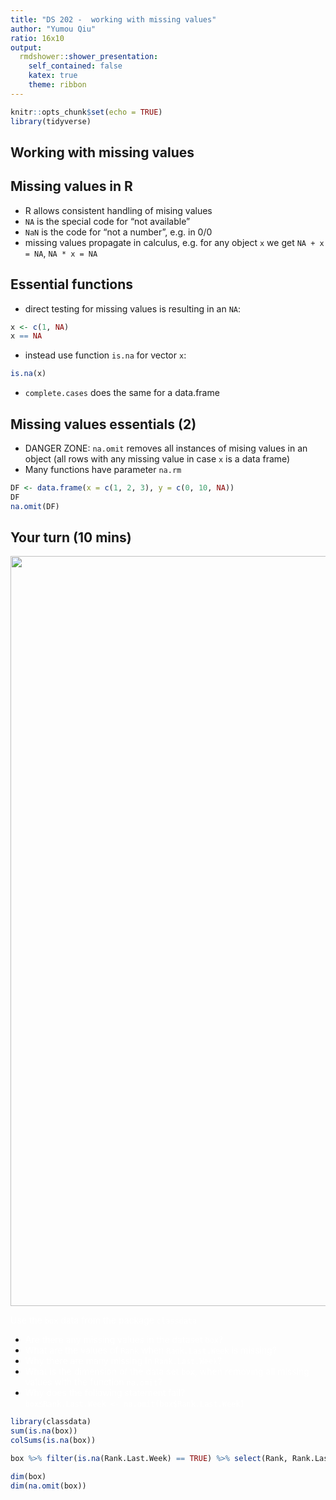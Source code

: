 ```yaml
---
title: "DS 202 -  working with missing values"
author: "Yumou Qiu"
ratio: 16x10
output:
  rmdshower::shower_presentation:
    self_contained: false
    katex: true
    theme: ribbon
---
```


```r
knitr::opts_chunk$set(echo = TRUE)
library(tidyverse)
```

## Working with missing values


## Missing values in R

- R allows consistent handling of mising values
- `NA` is the special code for "not available"
- `NaN` is the code for "not a number", e.g. in 0/0
- missing values propagate in calculus, e.g. for any object `x` we get `NA + x = NA`, `NA * x = NA`


## Essential functions 

- direct testing for missing values is resulting in an `NA`:
```r
x <- c(1, NA)
x == NA
```
- instead use function `is.na` for vector `x`:
```r
is.na(x)
```
- `complete.cases` does the same for a data.frame

## Missing values essentials (2)

- DANGER ZONE: `na.omit` removes all instances of mising values in an object (all rows with any missing value in case `x` is a data frame)
- Many functions have parameter `na.rm`

```r
DF <- data.frame(x = c(1, 2, 3), y = c(0, 10, NA))
DF
na.omit(DF)
```

## Your turn (10 mins) {.white}

<img src="images/blue.jpeg" width="1200" class="cover">

<span style="color:white">Use the `box` data from the package `classdata`</span>

- <span style="color:white">Are there any missing values in the dataset `box`?</span>
- <span style="color:white">What are the values of `Rank` when `Rank.Last.Week` is missing?</span>
- <span style="color:white">Why there are many missing in `Rank.Last.Week`?</span>
- <span style="color:white">What is the dimension of the data set `box`, when removing all missing values with the function `na.omit`?</span>
- <span style="color:white">Why does the following statement fail? <br>
`box$Rank.Last.Week <- na.omit(box$Rank.Last.Week)` </span>

```r
library(classdata)
sum(is.na(box))
colSums(is.na(box))

box %>% filter(is.na(Rank.Last.Week) == TRUE) %>% select(Rank, Rank.Last.Week, Week)

dim(box)
dim(na.omit(box))
```
